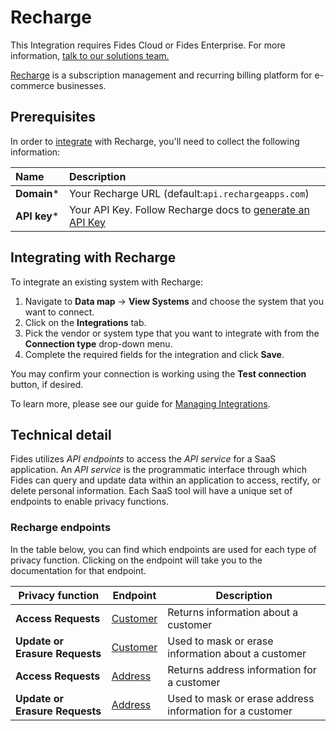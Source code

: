 

# Recharge
<Callout emoji=""> This Integration requires Fides Cloud or Fides Enterprise. For more information, [talk to our solutions team.](https://ethyca.com/book-demo?utm_source=docs-site) </Callout>

[Recharge](https://rechargepayments.com/) is a subscription management and recurring billing platform for e-commerce businesses.

## Prerequisites

In order to [integrate](/user-guides/integrations) with Recharge, you'll need to collect the following information:

| Name                       | Description                                                                                                                             |
| :------------------------- | :-------------------------------------------------------------------------------------------------------------------------------------- |
| **Domain***                | Your Recharge URL (default:`api.rechargeapps.com`) |
| **API key***               | Your API Key. Follow Recharge docs to [generate an API Key](https://docs.rechargepayments.com/docs/recharge-api-key) |


## Integrating with Recharge
To integrate an existing system with Recharge:

1. Navigate to **Data map** → **View Systems** and choose the system that you want to connect.
2. Click on the **Integrations** tab.
3. Pick the vendor or system type that you want to integrate with from the **Connection type** drop-down menu.
4. Complete the required fields for the integration and click **Save**. 

You may confirm your connection is working using the **Test connection** button, if desired.

To learn more, please see our guide for [Managing Integrations](/user-guides/integrations/manage-integrations).

## Technical detail 

Fides utilizes _API endpoints_ to access the _API service_ for a SaaS application. An _API service_ is the programmatic interface through which Fides can query and update data within an application to access, rectify, or delete personal information. Each SaaS tool will have a unique set of endpoints to enable privacy functions. 

### Recharge endpoints
In the table below, you can find which endpoints are used for each type of privacy function. Clicking on the endpoint will take you to the documentation for that endpoint.

| Privacy function | Endpoint | Description |
|----|----|----|
| **Access Requests**            | [Customer](https://developer.rechargepayments.com/2021-11/customers/customers_list)   | Returns information about a customer |
| **Update or Erasure Requests** | [Customer](https://developer.rechargepayments.com/2021-11/customers/customers_update) | Used to mask or erase information about a customer  |
| **Access Requests**            | [Address](https://developer.rechargepayments.com/2021-11/addresses/list_addresses)    | Returns address information for a customer |
| **Update or Erasure Requests** | [Address](https://developer.rechargepayments.com/2021-11/addresses/update_address)    | Used to mask or erase address information for a customer |
